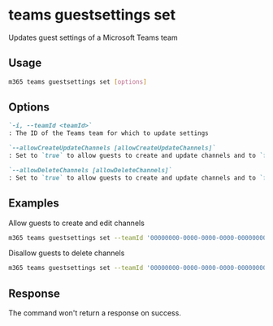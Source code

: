 
# teams guestsettings set

Updates guest settings of a Microsoft Teams team

## Usage

```sh
m365 teams guestsettings set [options]
```

## Options

```md definition-list
`-i, --teamId <teamId>`
: The ID of the Teams team for which to update settings

`--allowCreateUpdateChannels [allowCreateUpdateChannels]`
: Set to `true` to allow guests to create and update channels and to `false` to disallow it

`--allowDeleteChannels [allowDeleteChannels]`
: Set to `true` to allow guests to create and update channels and to `false` to disallow it
```

<Global />

## Examples

Allow guests to create and edit channels

```sh
m365 teams guestsettings set --teamId '00000000-0000-0000-0000-000000000000' --allowCreateUpdateChannels true
```

Disallow guests to delete channels

```sh
m365 teams guestsettings set --teamId '00000000-0000-0000-0000-000000000000' --allowDeleteChannels false
```

## Response

The command won't return a response on success.
